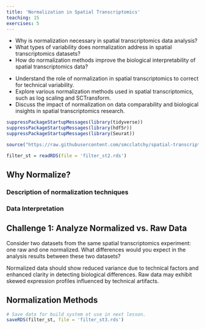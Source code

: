 ```yaml
---
title: 'Normalization in Spatial Transcriptomics'
teaching: 15
exercises: 5
---
```


:::::::::::::::::::::::::::::::::::::: questions 

- Why is normalization necessary in spatial transcriptomics data analysis?
- What types of variability does normalization address in spatial transcriptomics datasets?
- How do normalization methods improve the biological interpretability of spatial transcriptomics data?

::::::::::::::::::::::::::::::::::::::::::::::::

::::::::::::::::::::::::::::::::::::: objectives

- Understand the role of normalization in spatial transcriptomics to correct for technical variability.
- Explore various normalization methods used in spatial transcriptomics, such as log scaling and SCTransform.
- Discuss the impact of normalization on data comparability and biological insights in spatial transcriptomics research.

::::::::::::::::::::::::::::::::::::::::::::::::

```r
suppressPackageStartupMessages(library(tidyverse))
suppressPackageStartupMessages(library(hdf5r))
suppressPackageStartupMessages(library(Seurat))

source("https://raw.githubusercontent.com/smcclatchy/spatial-transcriptomics/main/code/spatial_utils.R")

filter_st = readRDS(file = 'filter_st2.rds')
```

## Why Normalize?

### Description of normalization techniques

### Data Interpretation

::::::::::::::::::::::::::::::::::::: challenge 

## Challenge 1: Analyze Normalized vs. Raw Data

Consider two datasets from the same spatial transcriptomics experiment: one raw and one normalized. What differences would you expect in the analysis results between these two datasets?

:::::::::::::::::::::::: solution 

Normalized data should show reduced variance due to technical factors and enhanced clarity in detecting biological differences. Raw data may exhibit skewed expression profiles influenced by technical artifacts.


::::::::::::::::::::::::

::::::::::::::::::::::::::::::::::::::::::::::

## Normalization Methods

::::::::::::::::::::::::::::::::::::: keypoints 

::::::::::::::::::::::::::::::::::::::::::::::::

```r
# Save data for build system ot use in next lesson.
saveRDS(filter_st, file = 'filter_st3.rds')
```
